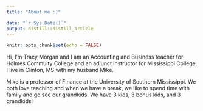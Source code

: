```yaml
---
title: "About me :)"

date: "`r Sys.Date()`"
output: distill::distill_article
---
```


```r
knitr::opts_chunk$set(echo = FALSE)

```
Hi, I'm Tracy Morgan and I am an Accounting and Business teacher for Holmes Commuity College and an adjunct instructor for Mississippi College.  I live in Clinton, MS with my husband Mike.  

Mike is a professor of Finance at the University of Southern Mississippi.  We both love teaching and when we have a break, we like to spend time with family and go see our grandkids.  We have 3 kids, 3 bonus kids, and 3 grandkids!  

